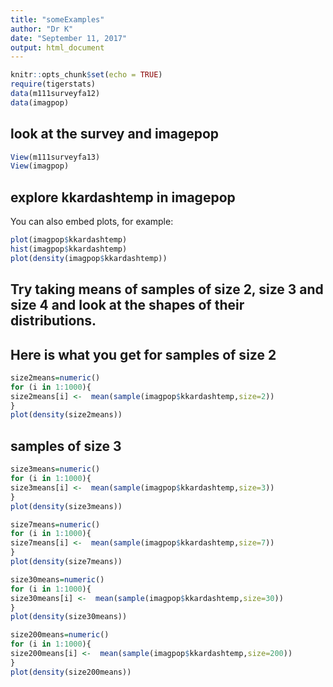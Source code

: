 ---
title: "someExamples"
author: "Dr K"
date: "September 11, 2017"
output: html_document
---

```{r setup, include=FALSE}
knitr::opts_chunk$set(echo = TRUE)
require(tigerstats)
data(m111surveyfa12)
data(imagpop)
```

## look at the survey and imagepop


```{r }
View(m111surveyfa13)
View(imagpop)
```

## explore kkardashtemp in imagepop

You can also embed plots, for example:

```{r }
plot(imagpop$kkardashtemp)
hist(imagpop$kkardashtemp)
plot(density(imagpop$kkardashtemp))
```

## Try taking means of samples of size 2, size 3 and size 4 and look at the shapes of their distributions.


## Here is what you get for samples of size 2


```{r}
size2means=numeric()
for (i in 1:1000){
size2means[i] <-  mean(sample(imagpop$kkardashtemp,size=2))
}
plot(density(size2means))
```
## samples of size 3

```{r}
size3means=numeric()
for (i in 1:1000){
size3means[i] <-  mean(sample(imagpop$kkardashtemp,size=3))
}
plot(density(size3means))

```

```{r}
size7means=numeric()
for (i in 1:1000){
size7means[i] <-  mean(sample(imagpop$kkardashtemp,size=7))
}
plot(density(size7means))
```

```{r}
size30means=numeric()
for (i in 1:1000){
size30means[i] <-  mean(sample(imagpop$kkardashtemp,size=30))
}
plot(density(size30means))
```

```{r}
size200means=numeric()
for (i in 1:1000){
size200means[i] <-  mean(sample(imagpop$kkardashtemp,size=200))
}
plot(density(size200means))
```


